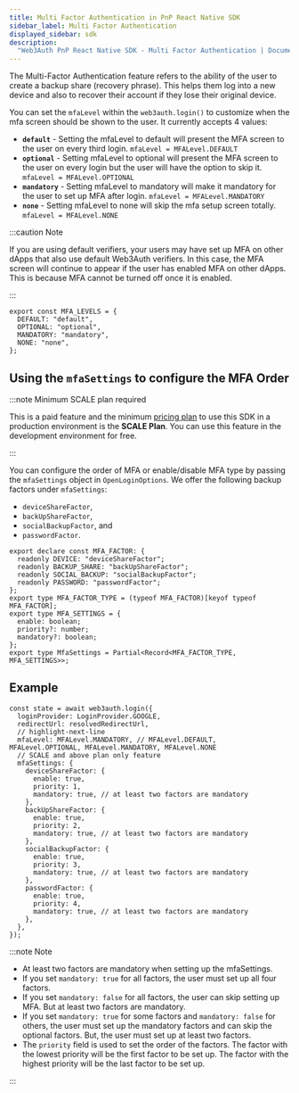 ```yaml
---
title: Multi Factor Authentication in PnP React Native SDK
sidebar_label: Multi Factor Authentication
displayed_sidebar: sdk
description:
  "Web3Auth PnP React Native SDK - Multi Factor Authentication | Documentation - Web3Auth"
---
```



The Multi-Factor Authentication feature refers to the ability of the user to create a backup share
(recovery phrase). This helps them log into a new device and also to recover their account if they
lose their original device.

<MFAMinimumPlan />

You can set the `mfaLevel` within the `web3auth.login()` to customize when the mfa screen should be
shown to the user. It currently accepts 4 values:

- **`default`** - Setting the mfaLevel to default will present the MFA screen to the user on every
  third login. `mfaLevel = MFALevel.DEFAULT`
- **`optional`** - Setting mfaLevel to optional will present the MFA screen to the user on every
  login but the user will have the option to skip it. `mfaLevel = MFALevel.OPTIONAL`
- **`mandatory`** - Setting mfaLevel to mandatory will make it mandatory for the user to set up MFA
  after login. `mfaLevel = MFALevel.MANDATORY`
- **`none`** - Setting mfaLevel to none will skip the mfa setup screen totally.
  `mfaLevel = MFALevel.NONE`

:::caution Note

If you are using default verifiers, your users may have set up MFA on other dApps that also use
default Web3Auth verifiers. In this case, the MFA screen will continue to appear if the user has
enabled MFA on other dApps. This is because MFA cannot be turned off once it is enabled.

:::

```tsx
export const MFA_LEVELS = {
  DEFAULT: "default",
  OPTIONAL: "optional",
  MANDATORY: "mandatory",
  NONE: "none",
};
```

## Using the `mfaSettings` to configure the MFA Order

:::note Minimum SCALE plan required

This is a paid feature and the minimum [pricing plan](https://web3auth.io/pricing.html) to use this
SDK in a production environment is the **SCALE Plan**. You can use this feature in the development
environment for free.

:::

You can configure the order of MFA or enable/disable MFA type by passing the `mfaSettings` object in
`OpenLoginOptions`. We offer the following backup factors under `mfaSettings`:

- `deviceShareFactor`,
- `backUpShareFactor`,
- `socialBackupFactor`, and
- `passwordFactor`.

```tsx
export declare const MFA_FACTOR: {
  readonly DEVICE: "deviceShareFactor";
  readonly BACKUP_SHARE: "backUpShareFactor";
  readonly SOCIAL_BACKUP: "socialBackupFactor";
  readonly PASSWORD: "passwordFactor";
};
export type MFA_FACTOR_TYPE = (typeof MFA_FACTOR)[keyof typeof MFA_FACTOR];
export type MFA_SETTINGS = {
  enable: boolean;
  priority?: number;
  mandatory?: boolean;
};
export type MfaSettings = Partial<Record<MFA_FACTOR_TYPE, MFA_SETTINGS>>;
```

## Example

```tsx
const state = await web3auth.login({
  loginProvider: LoginProvider.GOOGLE,
  redirectUrl: resolvedRedirectUrl,
  // highlight-next-line
  mfaLevel: MFALevel.MANDATORY, // MFALevel.DEFAULT, MFALevel.OPTIONAL, MFALevel.MANDATORY, MFALevel.NONE
  // SCALE and above plan only feature
  mfaSettings: {
    deviceShareFactor: {
      enable: true,
      priority: 1,
      mandatory: true, // at least two factors are mandatory
    },
    backUpShareFactor: {
      enable: true,
      priority: 2,
      mandatory: true, // at least two factors are mandatory
    },
    socialBackupFactor: {
      enable: true,
      priority: 3,
      mandatory: true, // at least two factors are mandatory
    },
    passwordFactor: {
      enable: true,
      priority: 4,
      mandatory: true, // at least two factors are mandatory
    },
  },
});
```

:::note Note

- At least two factors are mandatory when setting up the mfaSettings.
- If you set `mandatory: true` for all factors, the user must set up all four factors.
- If you set `mandatory: false` for all factors, the user can skip setting up MFA. But at least two
  factors are mandatory.
- If you set `mandatory: true` for some factors and `mandatory: false` for others, the user must set
  up the mandatory factors and can skip the optional factors. But, the user must set up at least two
  factors.
- The `priority` field is used to set the order of the factors. The factor with the lowest priority
  will be the first factor to be set up. The factor with the highest priority will be the last
  factor to be set up.

:::
